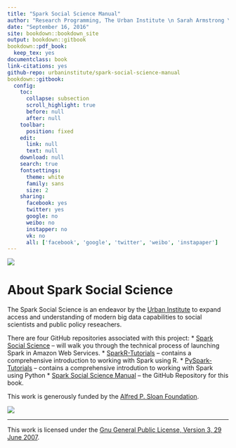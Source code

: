 ```yaml
--- 
title: "Spark Social Science Manual"
author: "Research Programming, The Urban Institute \n Sarah Armstrong \n Alex C. Engler"
date: "September 16, 2016"
site: bookdown::bookdown_site
output: bookdown::gitbook
bookdown::pdf_book:
  keep_tex: yes
documentclass: book
link-citations: yes
github-repo: urbaninstitute/spark-social-science-manual
bookdown::gitbook:
  config:
    toc:
      collapse: subsection
      scroll_highlight: true
      before: null
      after: null
    toolbar:
      position: fixed
    edit:
      link: null
      text: null
    download: null
    search: true
    fontsettings:
      theme: white
      family: sans
      size: 2
    sharing:
      facebook: yes
      twitter: yes
      google: no
      weibo: no
      instapper: no
      vk: no
      all: ['facebook', 'google', 'twitter', 'weibo', 'instapaper']
---
```

![](images/urban.png)

# About Spark Social Science {-}

The Spark Social Science is an endeavor by the [Urban Institute](http://www.urban.org/) to expand access and understanding of modern big data capabilities to social scientists and public policy reseachers.

There are four GitHub repositories associated with this project:
* [Spark Social Science](https://github.com/UrbanInstitute/spark-social-science) -- will walk you through the technical process of launching Spark in Amazon Web Services.
* [SparkR-Tutorials](https://github.com/UrbanInstitute/sparkr-tutorials) -- contains a comprehensive introduction to working with Spark using R.
* [PySpark-Tutorials](https://github.com/UrbanInstitute/pyspark-tutorials) -- contains a comprehensive introdution to working with Spark using Python
* [Spark Social Science Manual](https://github.com/UrbanInstitute/spark-social-science-manual) -- the GitHub Repository for this book.

This work is generously funded by the [Alfred P. Sloan Foundation](https://www.sloan.org).

![](images/sloan.png)

***

This work is licensed under the [Gnu General Public License, Version 3, 29 June 2007](https://github.com/UrbanInstitute/spark-social-science-manual/blob/master/License.md).


